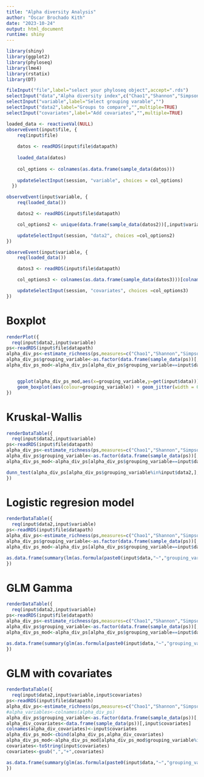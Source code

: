 ```yaml
---
title: "Alpha diversity Analysis"
author: "Óscar Brochado Kith"
date: "2023-10-24"
output: html_document
runtime: shiny
---
```


```r

library(shiny)
library(ggplot2)
library(phyloseq)
library(lme4)
library(rstatix)
library(DT)
```

```r
fileInput("file",label="select your phyloseq object",accept=".rds")
selectInput("data","Alpha diversity index",c("Chao1","Shannon","Simpson"))
selectInput("variable",label="Select grouping varable","")
selectInput("data2",label="Groups to compare","",multiple=TRUE)
selectInput("covariates",label="Add covariates","",multiple=TRUE)

loaded_data <- reactiveVal(NULL)
observeEvent(input$file, {
    req(input$file)
    
    datos <- readRDS(input$file$datapath)
    
    loaded_data(datos)
    
    col_options <- colnames(as.data.frame(sample_data(datos)))
    
    updateSelectInput(session, "variable", choices = col_options)
  })

observeEvent(input$variable, {
    req(loaded_data())

    datos2 <- readRDS(input$file$datapath)

    col_options2 <- unique(data.frame(sample_data(datos2))[,input$variable])

    updateSelectInput(session, "data2", choices =col_options2)
})

observeEvent(input$variable, {
    req(loaded_data())

    datos3 <- readRDS(input$file$datapath)

    col_options3 <- colnames(as.data.frame(sample_data(datos3)))[colnames(as.data.frame(sample_data(datos3)))!=input$variable]

    updateSelectInput(session, "covariates", choices =col_options3)
})
```
# Boxplot
```r
renderPlot({
  req(input$data2,input$variable)
ps<-readRDS(input$file$datapath)
alpha_div_ps<-estimate_richness(ps,measures=c("Chao1","Shannon","Simpson"))
alpha_div_ps$grouping_variable<-as.factor(data.frame(sample_data(ps))[,input$variable])
alpha_div_ps_mod<-alpha_div_ps[alpha_div_ps$grouping_variable==input$data2,]


    ggplot(alpha_div_ps_mod,aes(x=grouping_variable,y=get(input$data)))  +
    geom_boxplot(aes(colour=grouping_variable)) + geom_jitter(width = 0.2,aes(colour=grouping_variable))
})

```

# Kruskal-Wallis
```r
renderDataTable({
  req(input$data2,input$variable)
ps<-readRDS(input$file$datapath)
alpha_div_ps<-estimate_richness(ps,measures=c("Chao1","Shannon","Simpson"))
alpha_div_ps$grouping_variable<-as.factor(data.frame(sample_data(ps))[,input$variable])
alpha_div_ps_mod<-alpha_div_ps[alpha_div_ps$grouping_variable==input$data2,]

dunn_test(alpha_div_ps[alpha_div_ps$grouping_variable%in%input$data2,],as.formula(paste0(input$data,"~","grouping_variable")),p.adjust.method = "fdr")
})
```

# Logistic regresion model
```r
renderDataTable({
  req(input$data2,input$variable)
ps<-readRDS(input$file$datapath)
alpha_div_ps<-estimate_richness(ps,measures=c("Chao1","Shannon","Simpson"))
alpha_div_ps$grouping_variable<-as.factor(data.frame(sample_data(ps))[,input$variable])
alpha_div_ps_mod<-alpha_div_ps[alpha_div_ps$grouping_variable==input$data2,]

as.data.frame(summary(lm(as.formula(paste0(input$data,"~","grouping_variable")),data=alpha_div_ps[alpha_div_ps$grouping_variable%in%input$data2,]))$coefficients)
})

```

# GLM Gamma
```r
renderDataTable({
  req(input$data2,input$variable)
ps<-readRDS(input$file$datapath)
alpha_div_ps<-estimate_richness(ps,measures=c("Chao1","Shannon","Simpson"))
alpha_div_ps$grouping_variable<-as.factor(data.frame(sample_data(ps))[,input$variable])
alpha_div_ps_mod<-alpha_div_ps[alpha_div_ps$grouping_variable==input$data2,]

as.data.frame(summary(glm(as.formula(paste0(input$data,"~","grouping_variable")),data=alpha_div_ps[alpha_div_ps$grouping_variable%in%input$data2,],family = Gamma(link="log")))$coefficients)
})

```
# GLM with covariates
```r

renderDataTable({
  req(input$data2,input$variable,input$covariates)
ps<-readRDS(input$file$datapath)
alpha_div_ps<-estimate_richness(ps,measures=c("Chao1","Shannon","Simpson"))
#alpha_variables<-colnames(alpha_div_ps)
alpha_div_ps$grouping_variable<-as.factor(data.frame(sample_data(ps))[,input$variable])
alpha_div_covariates<-data.frame(sample_data(ps))[,input$covariates]
colnames(alpha_div_covariates)<-input$covariates
alpha_div_ps_mod<-cbind(alpha_div_ps,alpha_div_covariates)
alpha_div_ps_mod<-alpha_div_ps_mod[alpha_div_ps_mod$grouping_variable%in%input$data2,]
covariates<-toString(input$covariates)
covariates<-gsub(",","+",covariates)

as.data.frame(summary(glm(as.formula(paste0(input$data,"~","grouping_variable+",covariates)),data=alpha_div_ps_mod,family = Gamma(link="log")))$coefficients)
})

```
